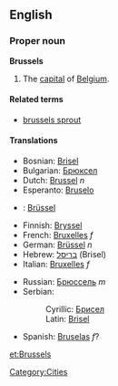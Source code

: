 {{wikipedia}}
==English==

===Proper noun===
'''Brussels'''

#The [[capital]] of [[Belgium]].

====Related terms====
*[[brussels sprout]]

====Translations====
{{top}}
*Bosnian: [[Brisel]] {{m}}
*Bulgarian: [[Брюксел]]
*Dutch: [[Brussel]] ''n''
*Esperanto: [[Bruselo]]
*{{et}}: [[Brüssel]]
*Finnish: [[Bryssel]]
*French: [[Bruxelles]] ''f''
*German: [[Brüssel]] ''n''
*Hebrew: [[בריסל]] (Brisel)
*Italian: [[Bruxelles]] ''f''
{{mid}}
*Russian: [[Брюссель]] ''m''
*Serbian:
*:Cyrillic: [[Брисел]] {{m}}
*:Latin: [[Brisel#Serbian|Brisel]] {{m}}
*Spanish: [[Bruselas]] ''f''?
{{bottom}}

[[Category:Cities]]

[[et:Brussels]]